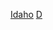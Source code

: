 {{United States topic|prefix=:Category:各年代}}
{{Commons category|Idaho by decade}}

[[Category:各年代美国各州|Idaho]]
[[Category:爱达荷州各时期历史|D]]